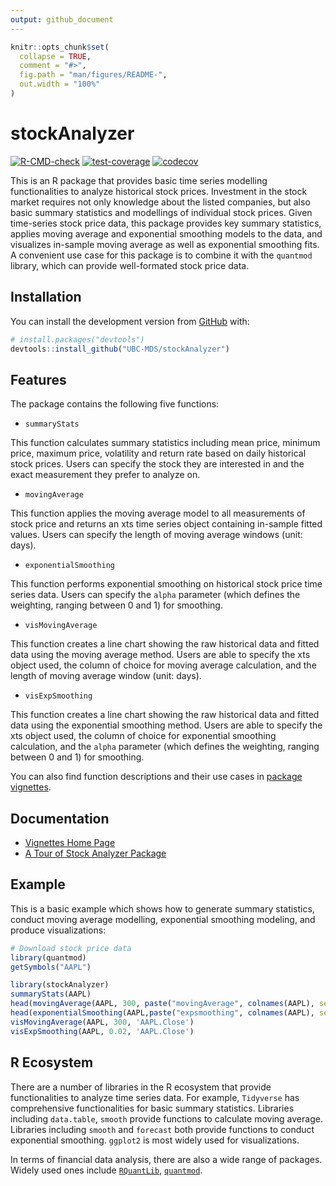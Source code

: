 ```yaml
---
output: github_document
---
```


<!-- README.md is generated from README.Rmd. Please edit that file -->

```r
knitr::opts_chunk$set(
  collapse = TRUE,
  comment = "#>",
  fig.path = "man/figures/README-",
  out.width = "100%"
)
```

# stockAnalyzer

<!-- badges: start -->
[![R-CMD-check](https://github.com/UBC-MDS/stockAnalyzer/workflows/R-CMD-check/badge.svg)](https://github.com/UBC-MDS/stockAnalyzer/actions) [![test-coverage](https://github.com/UBC-MDS/stockAnalyzer/actions/workflows/test-coverage.yaml/badge.svg)](https://github.com/UBC-MDS/stockAnalyzer/actions/workflows/test-coverage.yaml) [![codecov](https://codecov.io/gh/UBC-MDS/stockAnalyzer/branch/main/graph/badge.svg)](https://codecov.io/gh/UBC-MDS/stockAnalyzer)
<!-- badges: end -->

This is an R package that provides basic time series modelling functionalities to analyze historical stock prices. Investment in the stock market requires not only knowledge about the listed companies, but also basic summary statistics and modellings of individual stock prices. Given time-series stock price data, this package provides key summary statistics, applies moving average and exponential smoothing models to the data, and visualizes in-sample moving average as well as exponential smoothing fits. A convenient use case for this package is to combine it with the `quantmod` library, which can provide well-formated stock price data.

## Installation

You can install the development version from [GitHub](https://github.com/) with:

``` r
# install.packages("devtools")
devtools::install_github("UBC-MDS/stockAnalyzer")
```

## Features

The package contains the following five functions:

- `summaryStats`

This function calculates summary statistics including mean price, minimum price, maximum price, volatility and return rate based on daily historical stock prices. Users can specify the stock they are interested in and the exact measurement they prefer to analyze on. 

- `movingAverage`

This function applies the moving average model to all measurements of stock price and returns an xts time series object containing in-sample fitted values. Users can specify the length of moving average windows (unit: days).

- `exponentialSmoothing`

This function performs exponential smoothing on historical stock price time series data. Users can specify the `alpha` parameter (which defines the weighting, ranging between 0 and 1) for smoothing.

- `visMovingAverage`

This function creates a line chart showing the raw historical data and fitted data using the moving average method. Users are able to specify the xts object used, the column of choice for moving average calculation, and the length of moving average window (unit: days).

- `visExpSmoothing`

This function creates a line chart showing the raw historical data and fitted data using the exponential smoothing method. Users are able to specify the xts object used, the column of choice for exponential smoothing calculation, and the `alpha` parameter (which defines the weighting, ranging between 0 and 1) for smoothing.

You can also find function descriptions and their use cases in [package
vignettes](https://ubc-mds.github.io/stockAnalyzer/reference/index.html).

## Documentation

  - [Vignettes Home Page](https://ubc-mds.github.io/stockAnalyzer/index.html)
  - [A Tour of Stock Analyzer Package](https://ubc-mds.github.io/stockAnalyzer/articles/stockAnalyzer-vignette.html)

## Example

This is a basic example which shows how to generate summary statistics, conduct moving average modelling, exponential smoothing modeling, and produce visualizations:

```r
# Download stock price data
library(quantmod)
getSymbols("AAPL")

library(stockAnalyzer)
summaryStats(AAPL)
head(movingAverage(AAPL, 300, paste("movingAverage", colnames(AAPL), sep="_")))
head(exponentialSmoothing(AAPL,paste("expsmoothing", colnames(AAPL), sep="_"), 0.02))
visMovingAverage(AAPL, 300, 'AAPL.Close')
visExpSmoothing(AAPL, 0.02, 'AAPL.Close')
```

## R Ecosystem

There are a number of libraries in the R ecosystem that provide functionalities to analyze time series data. For example, `Tidyverse` has comprehensive functionalities for basic summary statistics. Libraries including `data.table`, `smooth` provide functions to calculate moving average. Libraries including `smooth` and `forecast` both provide functions to conduct exponential smoothing. `ggplot2` is most widely used for visualizations. 

In terms of financial data analysis, there are also a wide range of packages. Widely used ones include [`RQuantLib`](https://cran.r-project.org/web/packages/RQuantLib/index.html), [`quantmod`](https://cran.r-project.org/web/packages/quantmod/index.html). 

